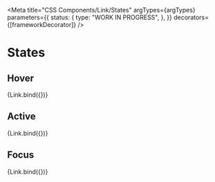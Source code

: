 
<Meta
  title="CSS Components/Link/States"
  argTypes={argTypes}
  parameters={{
    status: {
      type: "WORK IN PROGRESS",
    },
  }}
  decorators={[frameworkDecorator]}
/>

# States

## Hover

<Canvas>
  <Story name="Hover" args={{ ...defaultArgs, hover: true, showIcon: "before" }}>
    {Link.bind({})}
  </Story>
</Canvas>

## Active

<Canvas>
  <Story name="Active" args={{ ...defaultArgs, active: true, showIcon: "before" }}>
    {Link.bind({})}
  </Story>
</Canvas>

## Focus

<Canvas>
  <Story name="Focus" args={{ ...defaultArgs, focus: true, showIcon: "before" }}>
    {Link.bind({})}
  </Story>
</Canvas>
